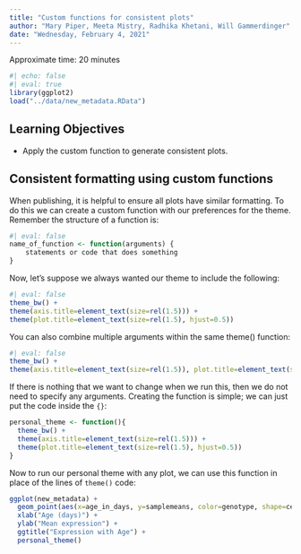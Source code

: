 ```yaml
---
title: "Custom functions for consistent plots"
author: "Mary Piper, Meeta Mistry, Radhika Khetani, Will Gammerdinger"
date: "Wednesday, February 4, 2021"
---
```


Approximate time: 20 minutes

```r
#| echo: false
#| eval: true
library(ggplot2)
load("../data/new_metadata.RData")
```

## Learning Objectives 

* Apply the custom function to generate consistent plots.

## Consistent formatting using custom functions

When publishing, it is helpful to ensure all plots have similar formatting. To do this we can create a custom function with our preferences for the theme. Remember the structure of a function is:

```r
#| eval: false
name_of_function <- function(arguments) {
    statements or code that does something
}
```

Now, let's suppose we always wanted our theme to include the following:

```r
#| eval: false
theme_bw() +
theme(axis.title=element_text(size=rel(1.5))) +
theme(plot.title=element_text(size=rel(1.5), hjust=0.5))
```

::: callout-note
You can also combine multiple arguments within the same theme() function:

```r
#| eval: false
theme_bw() +
theme(axis.title=element_text(size=rel(1.5)), plot.title=element_text(size=rel(1.5), hjust=0.5))
```
:::

If there is nothing that we want to change when we run this, then we do not need to specify any arguments. Creating the function is simple; we can just put the code inside the `{}`:

```r
personal_theme <- function(){
  theme_bw() +
  theme(axis.title=element_text(size=rel(1.5))) +
  theme(plot.title=element_text(size=rel(1.5), hjust=0.5))
}
```

Now to run our personal theme with any plot, we can use this function in place of the lines of `theme()` code:

```r
ggplot(new_metadata) +
  geom_point(aes(x=age_in_days, y=samplemeans, color=genotype, shape=celltype), size=rel(3.0)) +
  xlab("Age (days)") +
  ylab("Mean expression") +
  ggtitle("Expression with Age") +
  personal_theme()
```
